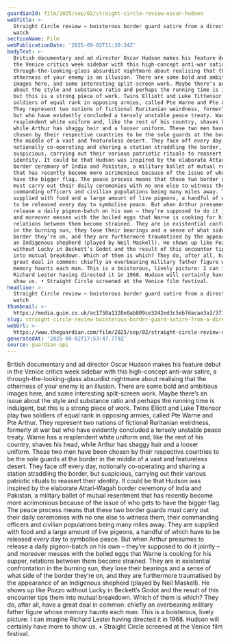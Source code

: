 ```yaml
---
guardianId: film/2025/sep/02/straight-circle-review-oscar-hudson
webTitle: >-
  Straight Circle review – boisterous border guard satire from a director to
  watch
sectionName: Film
webPublicationDate: '2025-09-02T11:30:34Z'
bodyText: >-
  British documentary and ad director Oscar Hudson makes his feature debut in
  the Venice critics week sidebar with this high-concept anti-war satire, a
  through-the-looking-glass absurdist nightmare about realising that the
  otherness of your enemy is an illusion. There are some bold and ambitious
  images here, and some interesting split-screen work. Maybe there’s an issue
  about the style and substance ratio and perhaps the running time is indulgent,
  but this is a strong piece of work. Twins Elliott and Luke Tittensor play two
  soldiers of equal rank in opposing armies, called Pte Warne and Pte Arthur.
  They represent two nations of fictional Ruritanian weirdness, formerly at war
  but who have evidently concluded a tensely unstable peace treaty. Warne has a
  resplendent white uniform and, like the rest of his country, shaves his head,
  while Arthur has shaggy hair and a looser uniform. These two men have been
  chosen by their respective countries to be the sole guards at the border in
  the middle of a vast and featureless desert. They face off every day,
  notionally co-operating and sharing a station straddling the border, but
  suspicious, carrying out their various patriotic rituals to reassert their
  identity. It could be that Hudson was inspired by the elaborate Attari-Wagah
  border ceremony of India and Pakistan, a military ballet of mutual resentment
  that has recently become more acrimonious because of the issue of who gets to
  have the bigger flag. The peace process means that these two border guards
  must carry out their daily ceremonies with no one else to witness them, their
  commanding officers and civilian populations being many miles away. They are
  supplied with food and a large amount of live pigeons, a handful of which have
  to be released every day to symbolise peace. But when Arthur presumes to
  release a daily pigeon-batch on his own – they’re supposed to do it jointly –
  and moreover messes with the boiled eggs that Warne is cooking for his supper,
  relations between them become strained. They are in existential confrontation
  in the burning sun, they lose their bearings and a sense of what side of the
  border they’re on, and they are furthermore traumatised by the appearance of
  an Indigenous shepherd (played by Neil Maskell). He shows up like Pozzo
  without Lucky in Beckett’s Godot and the result of this encounter tips them
  into mutual breakdown. Which of them is which? They do, after all, have a
  great deal in common: chiefly an overbearing military father figure whose
  memory haunts each man. This is a boisterous, lively picture: I can imagine
  Richard Lester having directed it in 1968. Hudson will certainly have more to
  show us. • Straight Circle screened at the Venice film festival.
headline: >-
  Straight Circle review – boisterous border guard satire from a director to
  watch
thumbnail: >-
  https://media.guim.co.uk/ac1750a1328e0ab809ce3242ed3c5eb7dacae3a3/371_0_6661_5329/500.jpg
slug: straight-circle-review-boisterous-border-guard-satire-from-a-director-to-watch
webUrl: >-
  https://www.theguardian.com/film/2025/sep/02/straight-circle-review-oscar-hudson
generatedAt: '2025-09-02T17:53:47.779Z'
source: guardian-api
---
```

British documentary and ad director Oscar Hudson makes his feature debut in the Venice critics week sidebar with this high-concept anti-war satire, a through-the-looking-glass absurdist nightmare about realising that the otherness of your enemy is an illusion. There are some bold and ambitious images here, and some interesting split-screen work. Maybe there’s an issue about the style and substance ratio and perhaps the running time is indulgent, but this is a strong piece of work. Twins Elliott and Luke Tittensor play two soldiers of equal rank in opposing armies, called Pte Warne and Pte Arthur. They represent two nations of fictional Ruritanian weirdness, formerly at war but who have evidently concluded a tensely unstable peace treaty. Warne has a resplendent white uniform and, like the rest of his country, shaves his head, while Arthur has shaggy hair and a looser uniform. These two men have been chosen by their respective countries to be the sole guards at the border in the middle of a vast and featureless desert. They face off every day, notionally co-operating and sharing a station straddling the border, but suspicious, carrying out their various patriotic rituals to reassert their identity. It could be that Hudson was inspired by the elaborate Attari-Wagah border ceremony of India and Pakistan, a military ballet of mutual resentment that has recently become more acrimonious because of the issue of who gets to have the bigger flag. The peace process means that these two border guards must carry out their daily ceremonies with no one else to witness them, their commanding officers and civilian populations being many miles away. They are supplied with food and a large amount of live pigeons, a handful of which have to be released every day to symbolise peace. But when Arthur presumes to release a daily pigeon-batch on his own – they’re supposed to do it jointly – and moreover messes with the boiled eggs that Warne is cooking for his supper, relations between them become strained. They are in existential confrontation in the burning sun, they lose their bearings and a sense of what side of the border they’re on, and they are furthermore traumatised by the appearance of an Indigenous shepherd (played by Neil Maskell). He shows up like Pozzo without Lucky in Beckett’s Godot and the result of this encounter tips them into mutual breakdown. Which of them is which? They do, after all, have a great deal in common: chiefly an overbearing military father figure whose memory haunts each man. This is a boisterous, lively picture: I can imagine Richard Lester having directed it in 1968. Hudson will certainly have more to show us. • Straight Circle screened at the Venice film festival.
